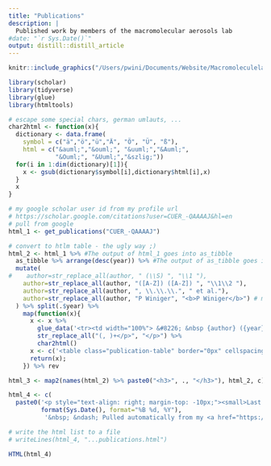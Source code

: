 ```yaml
---
title: "Publications"
description: |
  Published work by members of the macromolecular aerosols lab
#date: "`r Sys.Date()`"
output: distill::distill_article
---
```


<!--```{r setup, include=FALSE}
knitr::opts_chunk$set(echo = TRUE)
```
-->

```r
knitr::include_graphics("/Users/pwini/Documents/Website/Macromoleculelab/images/20130404_132554.jpg")
```

<!--https://www.r-bloggers.com/2019/09/automatically-update-your-publication-list-using-r-scholar-ii-get-a-pdf/

-->


```r
library(scholar)
library(tidyverse)
library(glue)
library(htmltools)

# escape some special chars, german umlauts, ...
char2html <- function(x){
  dictionary <- data.frame(
    symbol = c("ä","ö","ü","Ä", "Ö", "Ü", "ß"),
    html = c("&auml;","&ouml;", "&uuml;","&Auml;",
             "&Ouml;", "&Uuml;","&szlig;"))
  for(i in 1:dim(dictionary)[1]){
    x <- gsub(dictionary$symbol[i],dictionary$html[i],x)
  }
  x
}

# my google scholar user id from my profile url
# https://scholar.google.com/citations?user=CUER_-QAAAAJ&hl=en
# pull from google
html_1 <- get_publications("CUER_-QAAAAJ")

# convert to htlm table - the ugly way ;)
html_2 <- html_1 %>% #The output of html_1 goes into as_tibble
  as_tibble %>% arrange(desc(year)) %>% #The output of as_tibble goes into mutate
  mutate(
#    author=str_replace_all(author, " (\\S) ", "\\1 "),
    author=str_replace_all(author, "([A-Z]) ([A-Z]) ", "\\1\\2 "),
    author=str_replace_all(author, ", \\.\\.\\.", " et al."),
    author=str_replace_all(author, "P Winiger", "<b>P Winiger</b>") # make my name fat
  ) %>% split(.$year) %>%
    map(function(x){
      x <- x %>%
        glue_data('<tr><td width="100%"> &#8226; &nbsp {author} ({year}) <a href="https://scholar.google.com/scholar?oi=bibs&cluster={cid}&btnI=1&hl=en">{title}</a>, {journal}, {number} <br></td></tr>') %>%
        str_replace_all("(, )+</p>", "</p>") %>%
        char2html()
      x <- c('<table class="publication-table" border="0px" cellspacing="10" cellpadding="10" rules="", frame=""><tbody>', x, '</tbody></table>')
      return(x);
    }) %>% rev

html_3 <- map2(names(html_2) %>% paste0("<h3>", ., "</h3>"), html_2, c) %>% unlist

html_4 <- c(
  paste0('<p style="text-align: right; margin-top: -10px;"><small>Last updated <i>',
         format(Sys.Date(), format="%B %d, %Y"),
          '&nbsp; &ndash; Pulled automatically from my <a href="https://scholar.google.com/citations?hl=en&user=CUER_-QAAAAJ">Google Scholar profile</a>. </small></p>'), html_3)

# write the html list to a file
# writeLines(html_4, "...publications.html")

HTML(html_4)

```


<!--- 
```{r publications,  echo=FALSE, warning=FALSE}library(pagedown)
#need to have google chrome installed
chrome_print(
  # link to my publication list w/o header/footer in html
  "https://thackl.github.io/publications-clean",
  # the pdf to generate
  "publications.pdf"
)
```
--->
